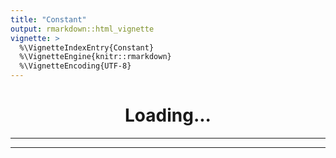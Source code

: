 ```yaml
---
title: "Constant"
output: rmarkdown::html_vignette
vignette: >
  %\VignetteIndexEntry{Constant}
  %\VignetteEngine{knitr::rmarkdown}
  %\VignetteEncoding{UTF-8}
---
```


```{=html}
<center>
<div id="prettyEquation">
<h1>
Loading...
</h1>
</div>
<hr/>
<div id="chart"></div>
<div id="controls"></div>
<hr/>
</center>
<div id="shareableLink"></div>
<div id="shareButton"></div>
<div id="chartUpdater" style="display: none"></div>

<script type="module">
import {Runtime, Inspector, Library} from "https://cdn.jsdelivr.net/npm/@observablehq/runtime@4/dist/runtime.js";

// Select the element into which we’ll embed the chart.
const chart = document.querySelector("#chart");

// Instantiate a standard library that can be used by the definition of width below.
const library = new Library();

// Pass the custom library to the runtime when instantiating our notebook.
const runtime = new Runtime(library);

import define from "https://api.observablehq.com/@andrew-primer-e/constant.js?v=3";
const main = runtime.module(define, name => {
  if (name === "chart") return new Inspector(document.querySelector("#chart"));
  if (name === "prettyEquation") return new Inspector(document.querySelector("#prettyEquation"));
  if (name === "controls") return new Inspector(document.querySelector("#controls"));
  if (name === "shareableLink") return new Inspector(document.querySelector("#shareableLink"));
  if (name === "shareButton") return new Inspector(document.querySelector("#shareButton"));
  if (name === "chartUpdater") return new Inspector(document.querySelector("#chartUpdater"));
});

// Redefine width as a generator that yields the chart element’s clientWidth (if
// changed) whenever the window resize event fires. If desired, use a
// ResizeObserver instead; see the custom-fluid-width-and-height example.
main.redefine("width", library.Generators.observe(notify => {
  let width = notify(chart.clientWidth); // initial width
  function resized() {
    let newWidth = chart.clientWidth;
    if (newWidth !== width) {
      notify(width = newWidth);
    }
  }
  addEventListener("resize", resized);
  return () => removeEventListener("resize", resized);
}));

</script>
```
